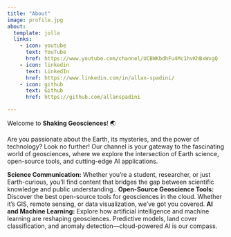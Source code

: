 ```yaml
---
title: "About"
image: profile.jpg
about:
  template: jolla
  links:
    - icon: youtube
      text: YouTube
      href: https://www.youtube.com/channel/UCBWKbdhFu4Mc1hvKhBxWxgQ
    - icon: linkedin
      text: LinkedIn
      href: https://www.linkedin.com/in/allan-spadini/
    - icon: github
      text: Github
      href: https://github.com/allanspadini

---
```


Welcome to **Shaking Geosciences**! 🌏

Are you passionate about the Earth, its mysteries, and the power of technology? Look no further! Our channel is your gateway to the fascinating world of geosciences, where we explore the intersection of Earth science, open-source tools, and cutting-edge AI applications.

**Science Communication:** Whether you're a student, researcher, or just Earth-curious, you'll find content that bridges the gap between scientific knowledge and public understanding..
 **Open-Source Geoscience Tools:** Discover the best open-source tools for geosciences in the cloud. Whether it's GIS, remote sensing, or data visualization, we've got you covered.
**AI and Machine Learning:** Explore how artificial intelligence and machine learning are reshaping geosciences. Predictive models, land cover classification, and anomaly detection—cloud-powered AI is our compass.
